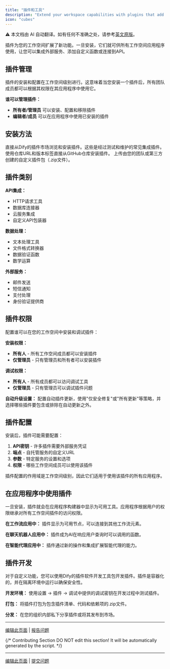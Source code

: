 ```yaml
---
title: "插件和工具"
description: "Extend your workspace capabilities with plugins that add new functionality to all applications"
icon: "cubes"
---
```


<Note> ⚠️ 本文档由 AI 自动翻译。如有任何不准确之处，请参考[英文原版](/en/documentation/pages/workspace/plugins)。</Note>


插件为您的工作空间扩展了新功能。一旦安装，它们就可供所有工作空间应用程序使用，让您可以集成外部服务、添加自定义函数或连接到API。

## 插件管理

插件的安装和配置在工作空间级别进行。这意味着当您安装一个插件后，所有团队成员都可以根据其权限在其应用程序中使用它。

**谁可以管理插件：**
- **所有者/管理员** 可以安装、配置和移除插件
- **编辑者/成员** 可以在应用程序中使用已安装的插件

## 安装方法

<Tabs>
  <Tab title="应用市场">
    直接从Dify的插件市场浏览和安装插件。这些是经过测试和维护的常见集成插件。
  </Tab>
  
  <Tab title="GitHub">
    使用仓库URL和版本标签直接从GitHub仓库安装插件。
  </Tab>
  
  <Tab title="本地包">
    上传由您的团队或第三方创建的自定义插件包（.zip文件）。
  </Tab>
</Tabs>

## 插件类别

**API集成：**
- HTTP请求工具
- 数据库连接器
- 云服务集成
- 自定义API包装器

**数据处理：**
- 文本处理工具
- 文件格式转换器
- 数据验证函数
- 数学运算

**外部服务：**
- 邮件发送
- 短信通知
- 支付处理
- 身份验证提供商

## 插件权限

配置谁可以在您的工作空间中安装和调试插件：

**安装权限：**
- **所有人** - 所有工作空间成员都可以安装插件
- **仅管理员** - 只有管理员和所有者可以安装插件

**调试权限：**
- **所有人** - 所有成员都可以访问调试工具
- **仅管理员** - 只有管理员可以调试插件问题

**自动升级设置：**
配置自动插件更新，使用"仅安全修复"或"所有更新"等策略，并选择哪些插件要包含或排除在自动更新之外。

## 插件配置

安装后，插件可能需要配置：

1. **API密钥** - 许多插件需要外部服务凭证
2. **端点** - 自托管服务的自定义URL
3. **参数** - 特定服务的设置和选项
4. **权限** - 哪些工作空间成员可以使用该插件

插件配置的作用域是工作空间级别，因此它们适用于使用该插件的所有应用程序。

## 在应用程序中使用插件

一旦安装，插件就会在应用程序构建器中显示为可用工具。应用程序根据用户的权限继承对所有工作空间插件的访问权限。

**在工作流应用中：** 插件显示为可用节点，可以连接到其他工作流元素。

**在聊天机器人应用中：** 插件成为AI在响应用户查询时可以调用的函数。

**在智能代理应用中：** 插件通过新的操作和集成扩展智能代理的能力。

## 插件开发

对于自定义功能，您可以使用Dify的插件软件开发工具包开发插件。插件是容器化的，并在隔离环境中运行以确保安全性。

**开发环境：**
使用设置 → 插件 → 调试中提供的调试密钥在开发过程中测试插件。

**打包：**
将插件打包为包含插件清单、代码和依赖项的.zip文件。

**分发：**
在您的组织内部私下分享插件或将其发布到市场。

---

[编辑此页面](https://github.com/langgenius/dify-docs/edit/main/en/guides/workspace/plugins.mdx) | [报告问题](https://github.com/langgenius/dify-docs/issues/new?template=docs.yml)

{/*
Contributing Section
DO NOT edit this section!
It will be automatically generated by the script.
*/}

---

[编辑此页面](https://github.com/langgenius/dify-docs/edit/main/zh-hans/documentation/pages/workspace/plugins.mdx) | [提交问题](https://github.com/langgenius/dify-docs/issues/new?template=docs.yml)

